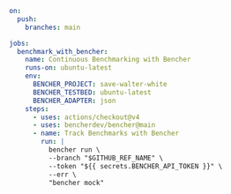 ```yaml
on:
  push:
    branches: main

jobs:
  benchmark_with_bencher:
    name: Continuous Benchmarking with Bencher
    runs-on: ubuntu-latest
    env:
      BENCHER_PROJECT: save-walter-white
      BENCHER_TESTBED: ubuntu-latest
      BENCHER_ADAPTER: json
    steps:
      - uses: actions/checkout@v4
      - uses: bencherdev/bencher@main
      - name: Track Benchmarks with Bencher
        run: |
          bencher run \
          --branch "$GITHUB_REF_NAME" \
          --token "${{ secrets.BENCHER_API_TOKEN }}" \
          --err \
          "bencher mock"
```
